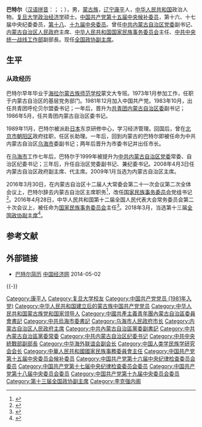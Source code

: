{{Otheruses|other=名为巴特尔的其他人物|巴特尔}}
{{Infobox_officeholder
| name=<span style="font-size:larger;">巴特尔</span>
| image name=Bater.png
| width = 200px
| now = [[中华人民共和国国家民族事务委员会|中华人民共和国国家民族事务委员会]]主任 
| term_start = 2016年4月28日
| term_end = 2020年12月26日
| premier = [[李克强|李克强]]
| predecessor = [[王正伟|王正伟]]
| successor = [[陈小江|陈小江]]
| now2 = [[中共中央统一战线工作部|中共中央统一战线工作部]]副部長 
| term_start2 = 2016年4月8日
| term_end2 = 2020年12月26日
| 1blankname2 = 部長
| 1namedata2 = [[孙春兰|孙春兰]]{{to}}[[尤权|尤权]]
| now3 = [[内蒙古自治区|内蒙古自治区]][[内蒙古自治区人民政府|人民政府]]主席
| term_start3 = 2008年4月3日
| term_end3 = 2016年3月30日
| predecessor3 = [[杨晶|杨晶]]
| successor3 = [[布小林|布小林]]
| Sex = 男
| party = {{CPC}}
| Native place = [[中国|中国]][[辽宁省|辽宁]]
| date of birth = {{Birth year and age|1955|2}}
| place of birth = {{PRC}}[[辽宁省|辽宁省]][[康平县|康平县]]
| date of death = 
| place of death = 
| spouse = 
| relatives = 
| educate =
* [[内蒙古自治区|内蒙古]][[海拉尔区|海拉尔]]蒙古族师范学校蒙大专班
* [[复旦大学|复旦大学]]经济学系[[政治经济学|政治经济学]]专业，硕士
| past = 
*<span style="color: blue;">中共内蒙古自治区党委常委<br>(1999年12月至2016年3月)</span>
*<span style="color: blue;">中共内蒙古自治区纪委书记<br>(1999年12月至2008年4月)</span>
*<span style="color: blue;">中共内蒙古自治区党委副书记<br>(2001年12月至2016年3月)</span>
*<span style="color: blue;">内蒙古自治区政府代理主席<br>(2008年4月至2009年1月)</span>
*<span style="color: blue;">内蒙古自治区政府主席<br>(2009年1月至2016年3月)</span>
*<span style="color: blue;">中共中央統戰部副部長<br>(2016年3月至今)</span>
*<span style="color: blue;">中华人民共和国国家民族事务委员会主任、黨組書記<br>(2016年4月至今)</span>
| work =
}}

'''巴特尔'''（[[汉语拼音|汉语拼音]]：{{lang|la|Bātè'ěr}}；{{mong|m=ᠪᠠᠭᠠᠲᠣᠷ|k=баатар|z=Baγatar}}；{{bd|1955年|2月|catIdx=B}}），男，[[中国蒙古族|蒙古族]]，[[辽宁省|辽宁]][[康平县|康平]]人，[[中华人民共和国|中华人民共和国]]政治人物。[[复旦大学|复旦大学]][[政治经济学|政治经济学]]硕士。[[中国共产党第十五届中央委员会候补委员列表|中国共产党第十五届中央候补委员]]，第十六、十七届中央纪委委员，[[中国共产党第十八届中央委员会委员列表|第十八]]、[[中国共产党第十九届中央委员会委员列表|十九届中央委员]]。曾任[[中国共产党内蒙古自治区委员会|中共内蒙古自治区党委]]副书记、[[内蒙古自治区人民政府|内蒙古自治区人民政府]]主席、[[中华人民共和国国家民族事务委员会|中华人民共和国国家民族事务委员会]]主任、[[中共中央统一战线工作部|中共中央统一战线工作部]]副部長。现任[[中国人民政治协商会议全国委员会副主席|全国政协副主席]]。

== 生平 ==
=== 从政经历 ===
巴特尔早年毕业于[[海拉尔蒙古族师范学校|海拉尔蒙古族师范学校]]蒙文大专班。1973年1月参加工作，任职于内蒙古自治区的基层党务部门。1981年12月加入中国共产党。1983年10月，出任共青团呼伦贝尔盟委书记；一年后，晋升为[[共青团内蒙古自治区委|共青团内蒙古自治区委]]副书记；1986年5月，任共青团内蒙古自治区委书记。

1989年11月，巴特尔被派赴[[日本|日本]]东京研修中心，学习经济管理。回国后，曾在[[北京市|北京市]][[朝阳区_(北京市)|朝阳区]]政府挂职，任区长助理。一年后，回到内蒙古的巴特尔即被任命为中共内蒙古自治区[[乌海市|乌海市]]委副书记；两年后晋升为市委书记并出任市长。

在[[乌海市|乌海市]]工作七年后，巴特尔于1999年被提升为[[中国共产党内蒙古自治区委员会|中共内蒙古自治区党委]]常委、自治区纪委书记；三年后，升任自治区党委副书记、兼纪委书记。2008年4月3日任内蒙古自治区政府副主席、代主席。2009年1月当选为内蒙古自治区主席。

2016年3月30日，在内蒙古自治区十二届人大常委会第二十一次会议第二次全体会议上，巴特尔辞去内蒙古自治区主席职务<ref>{{cite web|url=http://www.thepaper.cn/newsDetail_forward_1450469|title=巴特尔辞去内蒙古自治区主席职务，布小林被任命为代主席|publisher=澎湃新闻|accessdate=2016-03-31|archive-date=2019-06-11|archive-url=https://web.archive.org/web/20190611220809/http://www.thepaper.cn/newsDetail_forward_1450469|dead-url=no}}</ref>，改任[[中华人民共和国国家民族事务委员会|国家民族事务委员会]]党组书记<ref>{{cite news|title=中华人民共和国主席令第四十五号|url=http://news.xinhuanet.com/2016-04/28/c_1118765526.htm|accessdate=2016-04-28|newspaper=新华网|archive-date=2017-01-11|archive-url=https://web.archive.org/web/20170111061524/http://news.xinhuanet.com/2016-04/28/c_1118765526.htm|dead-url=no}}</ref>。2016年4月28日，中华人民共和国第十二届全国人民代表大会常务委员会第二十次会议上，被任命为[[中华人民共和国国家民族事务委员会|国家民族事务委员会]]主任<ref>{{cite news|title=内蒙古原主席巴特尔履新国家民委党组书记、中央统战部副部长|url=http://www.thepaper.cn/newsDetail_forward_1454202|accessdate=2016-04-10|newspaper=澎湃新闻|archive-date=2021-01-03|archive-url=https://web.archive.org/web/20210103014713/http://www.thepaper.cn/newsDetail_forward_1454202|dead-url=no}}</ref>。2018年3月，当选第十三届[[中国人民政治协商会议全国委员会副主席|全国政协副主席]]<ref>{{cite web|title=张庆黎等当选全国政协副主席|url=http://news.ifeng.com/a/20180314/56733773_0.shtml|website=凤凰网|accessdate=2018-03-14|archive-date=2018-03-14|archive-url=https://web.archive.org/web/20180314135215/http://news.ifeng.com/a/20180314/56733773_0.shtml|dead-url=no}}</ref>。

== 参考文献 ==
{{Reflist|30em}}

== 外部链接 ==
* [http://district.ce.cn/newarea/sddy/201302/01/t20130201_24087962.shtml 巴特尔简历] {{Wayback|url=http://district.ce.cn/newarea/sddy/201302/01/t20130201_24087962.shtml |date=20210103014647 }} [[中国经济网|中国经济网]] 2014-05-02
{{-}}
{{start box}}
{{s-gov|prc}}
{{s-before|[[王正伟|王正伟]]|（回族）}}
{{s-title|[[中华人民共和国国家民族事务委员会|中华人民共和国国家民族事务委员会]][[中华人民共和国国务院组成人员|主任]]|2016年4月28日－2020年12月26日}}
{{s-after|[[陈小江|陈小江]]}}
{{s-before|[[杨晶|杨晶]]}}
{{s-title|[[内蒙古自治区人民政府|内蒙古自治区人民政府]][[内蒙古行政长官列表|主席]]|2008年4月－2016年3月}}
{{s-after|[[布小林|布小林]]}}
{{s-ppo|cpc}}
{{s-before|[[王正偉|王正偉]]|rows=2}}
{{s-title|[[中共中央统一战线工作部|中共中央统一战线工作部]]副部長|2016年3月－2020年12月}}
{{s-after|[[陈小江|陈小江]]|rows=2}}
{{s-title|中共[[中华人民共和国国家民族事务委员会|國家民族事務委員會]]黨組書記|2016年3月－2020年12月}}
{{s-before|[[尤仁|尤仁]]}}
{{s-title|[[中国共产党内蒙古自治区纪律检查委员会|中国共产党内蒙古自治区纪律检查委员会]]书记|1999年12月－2008年4月}}
{{s-after|[[张力_(1955年)|张 力]]}}
{{end box}}

{{党和国家领导人}}
{{全国政协副主席}}
{{国务院/13|部门首长}}
{{国务院/12|部门首长}}
{{国家民族事务委员会主任}}
{{中华人民共和国内蒙古自治区正职领导人|nocat}}
{{内蒙古行政长官}}
{{党政正部级以上干部曾有团系统经历者}}
{{各省级行政区团委书记}}
{{蒙古族高级干部}}
{{Navboxes 
| title  = 巴特尔在[[中华海外联谊会|中华海外联谊会]]的职务
| list1  =
{{中华海外联谊会第五届理事会}}
}}
{{Navboxes
| title  = 巴特尔在[[中国人类学民族学研究会|中国人类学民族学研究会]]的职务
| list1  =
{{中国人类学民族学研究会第二届理事会}}
{{中国人类学民族学研究会第三届理事会}}
}}

{{Authority control}}
{{DEFAULTSORT:Baatar}}
[[Category:康平人|Category:康平人]]
[[Category:复旦大学校友|Category:复旦大学校友]]
[[Category:中国共产党党员_(1981年入党)|Category:中国共产党党员 (1981年入党)]]
[[Category:中华人民共和国建立后的蒙古族中国共产党党员|Category:中华人民共和国建立后的蒙古族中国共产党党员]]
[[Category:中华人民共和国蒙古族党和国家领导人|Category:中华人民共和国蒙古族党和国家领导人]]
[[Category:中國共產主義青年團內蒙古自治區委員會書記|Category:中國共產主義青年團內蒙古自治區委員會書記]]
[[Category:中共烏海市委書記|Category:中共烏海市委書記]]
[[Category:乌海市人民政府市长|Category:乌海市人民政府市长]]
[[Category:内蒙古自治区人民政府主席|Category:内蒙古自治区人民政府主席]]
[[Category:中共內蒙古自治區黨委副書記|Category:中共內蒙古自治區黨委副書記]]
[[Category:中共內蒙古自治區黨委常委|Category:中共內蒙古自治區黨委常委]]
[[Category:中共内蒙古自治区纪委书记|Category:中共内蒙古自治区纪委书记]]
[[Category:中共中央統戰部副部長|Category:中共中央統戰部副部長]]
[[Category:中华海外联谊会副会长|Category:中华海外联谊会副会长]]
[[Category:中国人类学民族学研究会会长|Category:中国人类学民族学研究会会长]]
[[Category:中華人民共和國國家民族事務委員會主任|Category:中華人民共和國國家民族事務委員會主任]]
[[Category:中国共产党第十五届中央委员会候补委员|Category:中国共产党第十五届中央委员会候补委员]]
[[Category:中国共产党第十六届中央纪律检查委员会委员|Category:中国共产党第十六届中央纪律检查委员会委员]]
[[Category:中国共产党第十七届中央纪律检查委员会委员|Category:中国共产党第十七届中央纪律检查委员会委员]]
[[Category:中国共产党第十八届中央委员会委员|Category:中国共产党第十八届中央委员会委员]]
[[Category:中国共产党第十九届中央委员会委员|Category:中国共产党第十九届中央委员会委员]]
[[Category:第十三届全国政协副主席|Category:第十三届全国政协副主席]]
[[Category:李克强内阁|Category:李克强内阁]]
